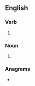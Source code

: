 ==English==

===Verb===
{{head|en|present participle}}

# {{present participle of|splain|lang=en|nocat=1}}

===Noun===
{{en-noun}}

# {{aphetic form of|explaining|lang=en}}
#:{{ux|en|You've got some '''splaining''' to do.}}

===Anagrams===
* {{anagrams|en|a=agiilnnps|plainings}}